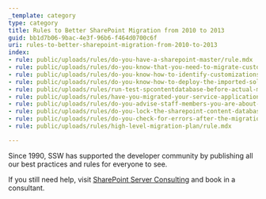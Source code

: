```yaml
---
_template: category
type: category
title: Rules to Better SharePoint Migration from 2010 to 2013
guid: bb1d7b06-9bac-4e3f-96b6-f464d0700c6f
uri: rules-to-better-sharepoint-migration-from-2010-to-2013
index:
- rule: public/uploads/rules/do-you-have-a-sharepoint-master/rule.mdx
- rule: public/uploads/rules/do-you-know-that-you-need-to-migrate-custom-site-template-before-upgrade-to-sharepoint-2013-ui/rule.mdx
- rule: public/uploads/rules/do-you-know-how-to-identify-customizations-on-sharepoint-webs/rule.mdx
- rule: public/uploads/rules/do-you-know-how-to-deploy-the-imported-solutions-to-the-new-site-collection/rule.mdx
- rule: public/uploads/rules/run-test-spcontentdatabase-before-actual-migration/rule.mdx
- rule: public/uploads/rules/have-you-migrated-your-service-application-databases-from-sharepoint-2010-to-2013/rule.mdx
- rule: public/uploads/rules/do-you-advise-staff-members-you-are-about-to-perform-a-migration/rule.mdx
- rule: public/uploads/rules/do-you-lock-the-sharepoint-content-database-before-making-a-backup/rule.mdx
- rule: public/uploads/rules/do-you-check-for-errors-after-the-migration-process/rule.mdx
- rule: public/uploads/rules/high-level-migration-plan/rule.mdx

---
```

Since 1990, SSW has supported the developer community by publishing all our best practices and rules for everyone to see.

If you still need help, visit [SharePoint Server Consulting](http&#58;//www.ssw.com.au/ssw/Consulting/SharePoint.aspx) and book in a consultant.

